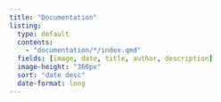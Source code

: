 ```yaml
---
title: "Documentation"
listing: 
  type: default
  contents: 
    - "documentation/*/index.qmd"
  fields: [image, date, title, author, description]  
  image-height: "360px"
  sort: "date desc"
  date-format: long
---
```


